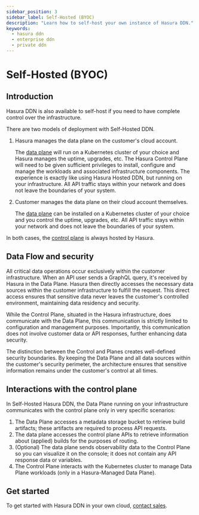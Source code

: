 ```yaml
---
sidebar_position: 3
sidebar_label: Self-Hosted (BYOC)
description: "Learn how to self-host your own instance of Hasura DDN."
keywords:
  - hasura ddn
  - enterprise ddn
  - private ddn
---
```



# Self-Hosted (BYOC)

## Introduction

Hasura DDN is also available to self-host if you need to have complete control over the infrastructure.

There are two models of deployment with Self-Hosted DDN.

1. Hasura manages the data plane on the customer's cloud account.

   The [data plane](/deployment/architecture.mdx#data-plane) will run on a Kubernetes cluster of your choice and Hasura
   manages the uptime, upgrades, etc. The Hasura Control Plane will need to be given sufficient privileges to install,
   configure and manage the workloads and associated infrastructure components. The experience is exactly like using
   Hasura Hosted DDN, but running on your infrastructure. All API traffic stays within your network and does not leave
   the boundaries of your system.

2. Customer manages the data plane on their cloud account themselves.

   The [data plane](/deployment/architecture.mdx#data-plane) can be installed on a Kubernetes cluster of your choice and
   you control the uptime, upgrades, etc. All API traffic stays within your network and does not leave the boundaries of
   your system.

In both cases, the [control plane](/deployment/architecture.mdx#control-plane) is always hosted by Hasura.

<Thumbnail src="/img/deployment/private_ddn_customer_hosted.png" alt="Private DDN Architecture Customer Hosted" />

## Data Flow and security

All critical data operations occur exclusively within the customer infrastructure. When an API user sends a GraphQL
query, it's received by Hasura in the Data Plane. Hasura then directly accesses the necessary data sources within the
customer infrastructure to fulfill the request. This direct access ensures that sensitive data never leaves the
customer's controlled environment, maintaining data residency and security.

While the Control Plane, situated in the Hasura infrastructure, does communicate with the Data Plane, this communication
is strictly limited to configuration and management purposes. Importantly, this communication does not involve customer
data or API responses, further enhancing data security.

The distinction between the Control and Planes creates well-defined security boundaries. By keeping the Data Plane and
all data sources within the customer's security perimeter, the architecture ensures that sensitive information remains
under the customer's control at all times.

## Interactions with the control plane

In Self-Hosted Hasura DDN, the Data Plane running on your infrastructure communicates with the control plane only in
very specific scenarios:

1. The Data Plane accesses a metadata storage bucket to retrieve build artifacts; these artifacts are required to
   process API requests.
2. The data plane accesses the control plane APIs to retrieve information about (applied) builds for the purposes of
   routing.
3. (Optional) The data plane sends observability data to the Control Plane so you can visualize it on the console; it
   does not contain any API response data or variables.
4. The Control Plane interacts with the Kubernetes cluster to manage Data Plane workloads (only in a Hasura-Managed Data
   Plane).

<Thumbnail src="/img/deployment/cp_dp_interactions.png" alt="Control Plane - Data Plane interactions" />

## Get started

To get started with Hasura DDN in your own cloud, [contact sales](https://hasura.io/contact-us).
